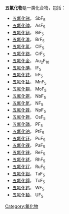 '''五氟化物'''是一类化合物，包括：

*[[五氟化锑|五氟化锑]]， SbF<sub>5</sub>
*[[五氟化砷|五氟化砷]]， AsF<sub>5</sub>
*[[五氟化铋|五氟化铋]]， BiF<sub>5</sub>
*[[五氟化溴|五氟化溴]]， BrF<sub>5</sub>
*[[五氟化氯|五氟化氯]]， ClF<sub>5</sub>
*[[五氟化铬|五氟化铬]]， CrF<sub>5</sub>
*[[五氟化金|五氟化金]]， Au<sub>2</sub>F<sub>10</sub>
*[[五氟化碘|五氟化碘]]， IF<sub>5</sub>
*[[五氟化铱|五氟化铱]]， IrF<sub>5</sub>
*[[五氟化锰|五氟化锰]]， MnF<sub>5</sub>
*[[五氟化钼|五氟化钼]]， MoF<sub>5</sub>
*[[五氟化铌|五氟化铌]]， NbF<sub>5</sub>
*[[五氟化氮|五氟化氮]]， NF<sub>5</sub>
*[[五氟化镎|五氟化镎]]， NpF<sub>5</sub>
*[[五氟化锇|五氟化锇]]， OsF<sub>5</sub>
*[[五氟化磷|五氟化磷]]， PF<sub>5</sub>
*[[五氟化铂|五氟化铂]]， PtF<sub>5</sub>
*[[五氟化钚|五氟化钚]]， PuF<sub>5</sub>
*[[五氟化镤|五氟化镤]]， PaF<sub>5</sub>
*[[五氟化铼|五氟化铼]]， ReF<sub>5</sub>
*[[五氟化铑|五氟化铑]]， RhF<sub>5</sub>
*[[五氟化钌|五氟化钌]]， RuF<sub>5</sub>
*[[五氟化钽|五氟化钽]]， TaF<sub>5</sub>
*[[五氟化鍀|五氟化鍀]]， TcF<sub>5</sub>
*[[五氟化钨|五氟化钨]]， WF<sub>5</sub>
*[[五氟化铀|五氟化铀]]， UF<sub>5</sub>

{{Chemistry index}}

[[Category:氟化物|Category:氟化物]]